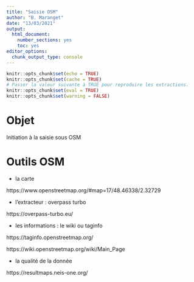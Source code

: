 ```yaml
---
title: "Saisie OSM"
author: "B. Maranget"
date: "13/03/2021"
output: 
  html_document: 
    number_sections: yes
    toc: yes
editor_options: 
  chunk_output_type: console
---
```



```r
knitr::opts_chunk$set(echo = TRUE)
knitr::opts_chunk$set(cache = TRUE)
# Passer la valeur suivante à TRUE pour reproduire les extractions.
knitr::opts_chunk$set(eval = TRUE)
knitr::opts_chunk$set(warning = FALSE)
```

# Objet

Initiation à la saisie sous OSM

# Outils OSM

- la carte

https://www.openstreetmap.org/#map=17/48.46338/2.32729

- l'extracteur : overpass turbo

https://overpass-turbo.eu/

- les informations : le wiki ou taginfo

https://taginfo.openstreetmap.org/

https://wiki.openstreetmap.org/wiki/Main_Page


- la qualité de la donnée

https://resultmaps.neis-one.org/

